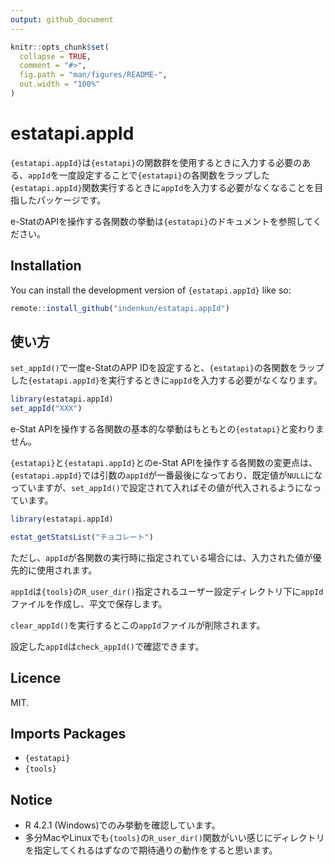 ```yaml
---
output: github_document
---
```


<!-- README.md is generated from README.Rmd. Please edit that file -->

```r
knitr::opts_chunk$set(
  collapse = TRUE,
  comment = "#>",
  fig.path = "man/figures/README-",
  out.width = "100%"
)
```

# estatapi.appId

<!-- badges: start -->
<!-- badges: end -->

`{estatapi.appId}`は`{estatapi}`の関数群を使用するときに入力する必要のある、`appId`を一度設定することで`{estatapi}`の各関数をラップした`{estatapi.appId}`関数実行するときに`appId`を入力する必要がなくなることを目指したパッケージです。

e-StatのAPIを操作する各関数の挙動は`{estatapi}`のドキュメントを参照してください。

## Installation

You can install the development version of `{estatapi.appId}` like so:

``` r
remote::install_github("indenkun/estatapi.appId")
```

## 使い方

`set_appId()`で一度e-StatのAPP IDを設定すると、`{estatapi}`の各関数をラップした`{estatapi.appId}`を実行するときに`appId`を入力する必要がなくなります。

```r
library(estatapi.appId)
set_appId("XXX")
```

e-Stat APIを操作する各関数の基本的な挙動はもともとの`{estatapi}`と変わりません。

`{estatapi}`と`{estatapi.appId}`とのe-Stat APIを操作する各関数の変更点は、`{estatapi.appId}`では引数の`appId`が一番最後になっており、既定値が`NULL`になっていますが、`set_appId()`で設定されて入ればその値が代入されるようになっています。

```r
library(estatapi.appId)
```

```r
estat_getStatsList("チョコレート")
```

ただし、`appId`が各関数の実行時に指定されている場合には、入力された値が優先的に使用されます。

`appId`は`{tools}`の`R_user_dir()`指定されるユーザー設定ディレクトリ下に`appId`ファイルを作成し、平文で保存します。

`clear_appId()`を実行するとこの`appId`ファイルが削除されます。

設定した`appId`は`check_appId()`で確認できます。

## Licence

MIT.

## Imports Packages

* `{estatapi}`
* `{tools}`

## Notice

* R 4.2.1 (Windows)でのみ挙動を確認しています。
* 多分MacやLinuxでも`{tools}`の`R_user_dir()`関数がいい感じにディレクトリを指定してくれるはずなので期待通りの動作をすると思います。
